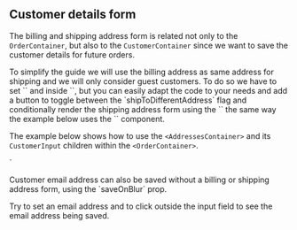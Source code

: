 

<Meta of={Stories} />

## Customer details form
The billing and shipping address form is related not only to the `OrderContainer`, but also to the `CustomerContainer` since we want to save the customer details for future orders.


<span title='Billing and Shipping addresses' type='info'>
To simplify the guide we will use the billing address as same address for shipping and we will only consider guest customers.
To do so we have to set `<CustomerContainer isGuest={true}>` and inside `<AddressesContainer shipToDifferentAddress={false}>`, but you can easily adapt the code to your needs
and add a button to toggle between the `shipToDifferentAddress` flag and conditionally render the shipping address form using the `<ShippingAddressForm>` the same way the example
below uses the `<BillingAddressForm>` component.
</span>


The example below shows how to use the `<AddressesContainer>` and its `CustomerInput` children within the `<OrderContainer>`.

<Canvas of={Stories.CustomerAddresses} />`



<span title='Tip' type='info'>
Customer email address can also be saved without a billing or shipping address form, using the `saveOnBlur` prop.

Try to set an email address and to click outside the input field to see the email address being saved.
</span>

<Canvas of={Stories.CustomerEmailSaveOnBlur} />
